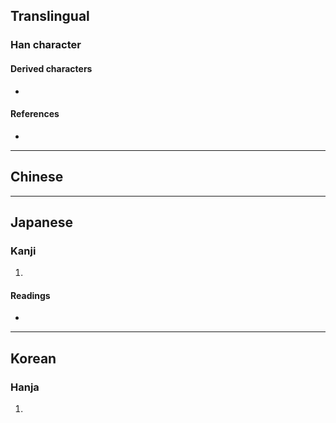 {{also|煢}}
{{character info/new}}
==Translingual==

===Han character===
{{Han char|rn=86|rad=火|as=08|sn=12|four=99217|canj=FFBHN|ids=⿱𤇾几}}

====Derived characters====
* {{l|mul|[[橩]], [[㒌]], [[𦺺]], [[𨭊]]}}

====References====
* {{Han ref|kx=0674.200|dkj=19134|dj=1086.080|hdz=10278.150|uh=712D|ud=28973}}

----

==Chinese==
{{zh-see|煢|v}}

----

==Japanese==

===Kanji===
{{ja-kanji|grade=|rs=火08}}

# {{defn|lang=ja|sort=火08}}

====Readings====
* {{ja-readings|on=[[けい]] (kei)|kun=[[ひとりもの]] (hitorimono)}}

----

==Korean==

===Hanja===
{{ko-hanja|hangeul=경|eumhun=|rv=gyeong|mr=kyŏng|y=kyeng}}

# {{defn|lang=ko|sort=火08}}